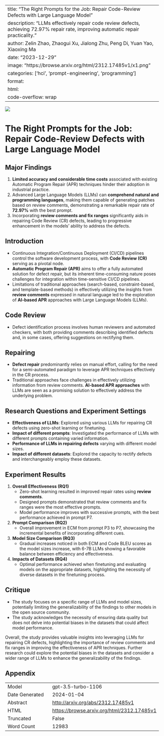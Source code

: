 
---
title: "The Right Prompts for the Job: Repair Code-Review Defects with Large Language Model"
description: "LLMs effectively repair code review defects, achieving 72.97% repair rate, improving automatic repair practicality."
author: Zelin Zhao, Zhaogui Xu, Jialong Zhu, Peng Di, Yuan Yao, Xiaoxing Ma
date: "2023-12-29"
image: "https://browse.arxiv.org/html/2312.17485v1/x1.png"
categories: ['hci', 'prompt-engineering', 'programming']
format:
  html:
    code-overflow: wrap
---

![](https://browse.arxiv.org/html/2312.17485v1/x1.png)

# The Right Prompts for the Job: Repair Code-Review Defects with Large Language Model

## Major Findings
1. **Limited accuracy and considerable time costs** associated with existing Automatic Program Repair (APR) techniques hinder their adoption in industrial practice.
2. Advanced Large Language Models (LLMs) can **comprehend natural and programming languages**, making them capable of generating patches based on review comments, demonstrating a remarkable repair rate of **72.97%** with the best prompt.
3. Incorporating **review comments and fix ranges** significantly aids in repairing Code Review (CR) defects, leading to progressive enhancement in the models’ ability to address the defects.

## Introduction
- Continuous Integration/Continuous Deployment (CI/CD) pipelines control the software development process, with **Code Review (CR)** serving as a pivotal node.
- **Automatic Program Repair (APR)** aims to offer a fully automated solution for defect repair, but its inherent time-consuming nature poses challenges for integration within time-sensitive CI/CD pipelines.
- Limitations of traditional approaches (search-based, constraint-based, and template-based methods) in effectively utilizing the insights from **review comments** expressed in natural language led to the exploration of **AI-based APR** approaches with Large Language Models (LLMs).

## Code Review
- Defect identification process involves human reviewers and automated checkers, with both providing comments describing identified defects and, in some cases, offering suggestions on rectifying them.

## Repairing
- **Defect repair** predominantly relies on manual effort, calling for the need for a semi-automated paradigm to leverage APR techniques effectively in the CR process.
- Traditional approaches face challenges in effectively utilizing information from review comments. **AI-based APR approaches** with LLMs are seen as a promising solution to effectively address the underlying problem.

## Research Questions and Experiment Settings
- **Effectiveness of LLMs**: Explored using various LLMs for repairing CR defects using zero-shot learning or finetuning.
- **Impact of different prompts**: Investigated the performance of LLMs with different prompts containing varied information.
- **Performance of LLMs in repairing defects** varying with different model sizes.
- **Impact of different datasets**: Explored the capacity to rectify defects and interchangeably employ these datasets.

## Experiment Results
1. **Overall Effectiveness (RQ1)**
   - Zero-shot learning resulted in improved repair rates using **review comments**.
   - Designed prompts demonstrated that review comments and fix ranges were the most effective prompts.
   - Model performance improves with successive prompts, with the best performance achieved in prompt P7.

2. **Prompt Comparison (RQ2)**
   - Overall improvement in ECM from prompt P3 to P7, showcasing the incremental benefits of incorporating different cues.

3. **Model Size Comparison (RQ3)**
   - Gradual increases noticed in both ECM and Code BLEU scores as the model sizes increase, with 6-7B LLMs showing a favorable balance between efficiency and effectiveness.

4. **Impacts of Datasets (RQ4)**
   - Optimal performance achieved when finetuning and evaluating models on the appropriate datasets, highlighting the necessity of diverse datasets in the finetuning process.

## Critique
- The study focuses on a specific range of LLMs and model sizes, potentially limiting the generalizability of the findings to other models in the open source community.
- The study acknowledges the necessity of ensuring data quality but does not delve into potential biases in the datasets that could affect model performance.

Overall, the study provides valuable insights into leveraging LLMs for repairing CR defects, highlighting the importance of review comments and fix ranges in improving the effectiveness of APR techniques. Further research could explore the potential biases in the datasets and consider a wider range of LLMs to enhance the generalizability of the findings.

## Appendix

|          |          |
|----------|----------|
| Model     | gpt-3.5-turbo-1106       |
| Date Generated     | 2024-01-04       |
| Abstract | [http://arxiv.org/abs/2312.17485v1](http://arxiv.org/abs/2312.17485v1)        |
| HTML     | [https://browse.arxiv.org/html/2312.17485v1](https://browse.arxiv.org/html/2312.17485v1)       |
| Truncated       | False       |
| Word Count       | 12983       |
